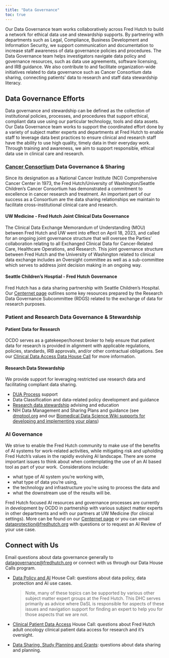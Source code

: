 ```yaml
---
title: "Data Governance"
toc: true
---
```


Our Data Governance team works collaboratively across Fred Hutch to build a network for ethical data use and stewardship supports. By partnering with departments such as Legal, Compliance, Business Development and Information Security, we support communication and documentation to increase staff awareness of data governance policies and procedures. The Data Governance team helps investigators navigate data policy and governance resources, such as data use agreements, software licensing, and IRB guidance. We also contribute to and facilitate organization-wide initiatives related to data governance such as Cancer Consortium data sharing, connecting patients’ data to research and staff data stewardship literacy. 


## Data Governance Efforts
Data governance and stewardship can be defined as the collection of institutional policies, processes, and procedures that support ethical, compliant data use using our particular technology, tools and data assets. Our Data Governance team works to support the coordinated effort done by a variety of subject matter experts and departments at Fred Hutch to enable staff to leverage data best practices to ensure clinical and research staff have the ability to use high quality, timely data in their everyday work.  Through training and awareness, we aim to support responsible, ethical data use in clinical care and research.   


### [Cancer Consortium](https://www.cancerconsortium.org/) Data Governance & Sharing

Since its designation as a National Cancer Institute (NCI) Comprehensive Cancer Center in 1973, the Fred Hutch/University of Washington/Seattle Children’s Cancer Consortium has demonstrated a commitment to excellence in cancer research and treatment. An important part of our success as a Consortium are the data sharing relationships we maintain to facilitate cross-institutional clinical care and research. 

#### UW Medicine - Fred Hutch Joint Clinical Data Governance 
The Clinical Data Exchange Memorandum of Understanding (MOU) between Fred Hutch and UW went into effect on April 18, 2023, and called for an ongoing joint governance structure that will oversee the Parties’ collaboration relating to all Exchanged Clinical Data for Cancer-Related Care, Healthcare Operations, and Research. This joint governance structure between Fred Hutch and the University of Washington related to clinical data exchange includes an Oversight committee as well as a sub-committee which serves to address joint decision making in an ongoing way.  



#### Seattle Children's Hosptial - Fred Hutch Governance
Fred Hutch has a data sharing partnership with Seattle Children's Hospital.  Our [Centernet page](https://centernet.fredhutch.org/u/data-science-lab/sch-research.html) outlines some key resources prepared by the Research Data Governance Subcommittee (RDGS) related to the exchange of data for research purposes. 


### Patient and Research Data Governance & Stewardship

#### Patient Data for Research

OCDO serves as a gatekeeper/honest broker to help ensure that patient data for research is provided in alignment with applicable regulations, policies, standards, IRB approvals, and/or other contractual obligations. See our [Clinical Data Access Data House Call](https://calendly.com/data-house-calls/clinical-data) for more information. 


#### Research Data Stewardship

We provide support for leveraging restricted use research data and facilitating compliant data sharing. 


- [DUA Process](https://sciwiki.fredhutch.org/datascience/compliance_legal/) support
- Data Classification and data-related policy development and guidance
- [Research data stewardship](https://sciwiki.fredhutch.org/datascience/stewardship/) advising and education 
- NIH Data Management and Sharing Plans and guidance (see [dmptool.org](https://dmptool.org/) and our [Biomedical Data Science Wiki supports for developing and implementing your plans](https://sciwiki.fredhutch.org/datascience/nih_data_sharing/))


### AI Governance
We strive to enable the Fred Hutch community to make use of the benefits of AI systems for work-related activities, while mitigating risk and upholding Fred Hutch’s values in the rapidly evolving AI landscape. There are some important issues to think about when contemplating the use of an AI based tool as part of your work.  Considerations include: 

- what type of AI system you’re working with, 
- what type of data you’re using, 
- the technology and infrastructure you’re using to process the data and 
- what the downstream use of the results will be.  

Fred Hutch focused AI resources and governance processes are currently in development by OCDO in partnership with various subject matter experts in other departments and with our partners at UW Medicine (for clinical settings). More can be found on our [Centernet page](https://centernet.fredhutch.org/u/data-science-lab/ai.html) or you can email [dataprotection@fredhutch.org](mailto:dataprotection@fredhutch.org) with questions or to request an AI Review of your use case.  



## Connect with Us

Email questions about data governance generally to [datagovernance@fredhutch.org](mailto:datagovernance@fredhutch.org) or connect with us through our Data House Calls program. 

- [Data Policy and AI](https://calendly.com/data-house-calls/data-policy) House Call: questions about data policy, data protection and AI use cases.

  > Note, many of these topics can be supported by various other subject matter expert groups at the Fred     Hutch. This DHC serves primarily as advice where DaSL is responsible for aspects of these issues and     navigation support for finding an expert to help you for those aspects that we are not.

- [Clinical Patient Data Access](https://calendly.com/data-house-calls/clinical-data) House Call: questions about Fred Hutch adult oncology clinical patient data access for research and it's oversight.  
- [Data Sharing, Study Planning and Grants](https://calendly.com/data-house-calls/sharing): questions about data sharing and planning.


